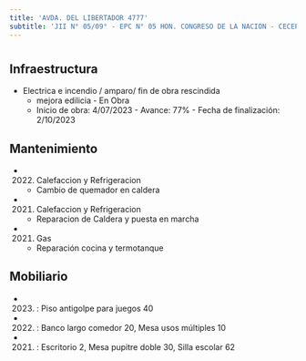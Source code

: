 ```yaml
---
title: 'AVDA. DEL LIBERTADOR 4777'
subtitle: 'JII N° 05/09° - EPC N° 05 HON. CONGRESO DE LA NACION - CECEP N° 09 ([A])'
---
```


#
## Infraestructura

* Electrica e incendio / amparo/ fin de obra rescindida 
    + mejora edilicia - En Obra 
    + Inicio de obra: 4/07/2023 - Avance: 77% - Fecha de finalización: 2/10/2023 






## Mantenimiento

*  (2022) Calefaccion y Refrigeracion 
    + Cambio de quemador en caldera

*  (2021) Calefaccion y Refrigeracion 
    + Reparacion de Caldera y puesta en marcha

*  (2021) Gas 
    + Reparación cocina y termotanque





## Mobiliario

*  (2023) : Piso antigolpe para juegos 40 

*  (2022) : Banco largo comedor 20, Mesa usos múltiples 10 

*  (2021) : Escritorio 2, Mesa pupitre doble 30, Silla escolar 62 



